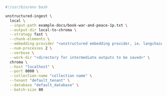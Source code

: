 ```bash Shell
#!/usr/bin/env bash

unstructured-ingest \
  local \
  --input-path example-docs/book-war-and-peace-1p.txt \
  --output-dir local-to-chroma \
  --strategy fast \
  --chunk-elements \
  --embedding-provider "<unstructured embedding provider, ie. langchain-huggingface>" \
  --num-processes 2 \
  --verbose \
  --work-dir "<directory for intermediate outputs to be saved>" \
  chroma \
  --host "localhost" \
  --port 8000 \
  --collection-name "collection name" \
  --tenant "default_tenant" \
  --database "default_database" \
  --batch-size 80
```
